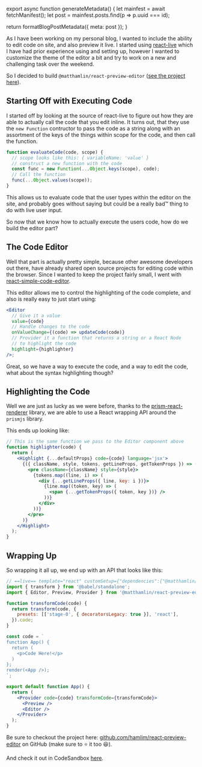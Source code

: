 

export async function generateMetadata() {
  let mainfest = await fetchManifest();
  let post = mainfest.posts.find(p => p.uuid === id);

  return formatBlogPostMetadata({ meta: post });
}

<BlogPage id={id}>


As I have been working on my personal blog, I wanted to include the ability to
edit code on site, and also preview it live. I started using
[react-live](https://github.com/FormidableLabs/react-live) which I have had
prior experience using and setting up, however I wanted to customize the theme
of the editor a bit and try to work on a new and challenging task over the
weekend.

So I decided to build `@matthamlin/react-preview-editor`
([see the project here](https://github.com/hamlim/react-preview-editor)).

## Starting Off with Executing Code

I started off by looking at the source of react-live to figure out how they are
able to actually call the code that you edit inline. It turns out, that they use
the `new Function` contructor to pass the code as a string along with an
assortment of the keys of the things within scope for the code, and then call
the function.

```js
function evaluateCode(code, scope) {
  // scope looks like this: { variableName: 'value' }
  // construct a new function with the code
  const func = new Function(...Object.keys(scope), code);
  // Call the function
  func(...Object.values(scope));
}
```

This allows us to evaluate code that the user types within the editor on the
site, and probably goes without saying but could be a really bad™️ thing to do
with live user input.

So now that we know how to actually execute the users code, how do we build the
editor part?

## The Code Editor

Well that part is actually pretty simple, because other awesome developers out
there, have already shared open source projects for editing code within the
browser. Since I wanted to keep the project fairly small, I went with
[react-simple-code-editor](http://satya164.xyz/react-simple-code-editor/).

This editor allows me to control the highlighting of the code complete, and also
is really easy to just start using:

```jsx
<Editor
  // Give it a value
  value={code}
  // Handle changes to the code
  onValueChange={(code) => updateCode(code)}
  // Provider it a function that returns a string or a React Node
  // to highlight the code
  highlight={highlighter}
/>;
```

Great, so we have a way to execute the code, and a way to edit the code, what
about the syntax highlighting though?

## Highlighting the Code

Well we are just as lucky as we were before, thanks to the
[prism-react-renderer](https://github.com/FormidableLabs/prism-react-renderer)
library, we are able to use a React wrapping API around the `prismjs` library.

This ends up looking like:

```jsx
// This is the same function we pass to the Editor component above
function highlighter(code) {
  return (
    <Highlight {...defaultProps} code={code} language='jsx'>
      {({ className, style, tokens, getLineProps, getTokenProps }) => (
        <pre className={className} style={style}>
          {tokens.map((line, i) => (
            <div {...getLineProps({ line, key: i })}>
              {line.map((token, key) => (
                <span {...getTokenProps({ token, key })} />
              ))}
            </div>
          ))}
        </pre>
      )}
    </Highlight>
  );
}
```

## Wrapping Up

So wrapping it all up, we end up with an API that looks like this:

```jsx
// ==live== template="react" customSetup={"dependencies":{"@matthamlin/react-preview-editor":"latest","@babel/standalone":"latest"}}
import { transform } from '@babel/standalone';
import { Editor, Preview, Provider } from '@matthamlin/react-preview-editor';

function transformCode(code) {
  return transform(code, {
    presets: [['stage-0', { decoratorsLegacy: true }], 'react'],
  }).code;
}

const code = `
function App() {
  return (
    <p>Code Here!</p>
  )
};
render(<App />);
`;

export default function App() {
  return (
    <Provider code={code} transformCode={transformCode}>
      <Preview />
      <Editor />
    </Provider>
  );
}
```

Be sure to checkout the project here:
[github.com/hamlim/react-preview-editor](https://github.com/hamlim/react-preview-editor)
on GitHub (make sure to ⭐ it too 😆).

And check it out in CodeSandbox [here](https://codesandbox.io/s/wk69q5zv9k).


</BlogPage>